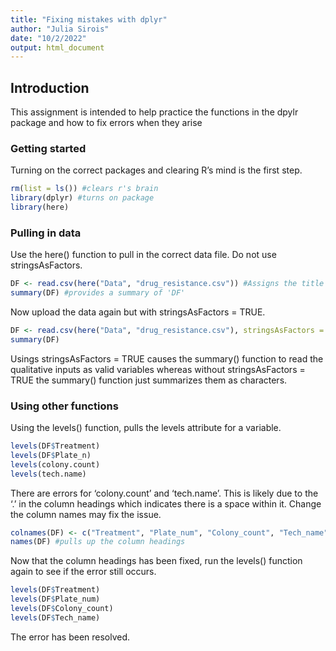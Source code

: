 ```yaml
---
title: "Fixing mistakes with dplyr"
author: "Julia Sirois"
date: "10/2/2022"
output: html_document
---
```


## Introduction
This assignment is intended to help practice the functions in the dpylr package and how to fix errors when they arise

### Getting started 
Turning on the correct packages and clearing R's mind is the first step.

```r
rm(list = ls()) #clears r's brain
library(dplyr) #turns on package
library(here)
```

### Pulling in data
Use the here() function to pull in the correct data file. Do not use stringsAsFactors. 

```r
DF <- read.csv(here("Data", "drug_resistance.csv")) #Assigns the title 'DF' to the dataframe and pulls in the correct dataset.
summary(DF) #provides a summary of 'DF'
```

Now upload the data again but with stringsAsFactors = TRUE.

```r
DF <- read.csv(here("Data", "drug_resistance.csv"), stringsAsFactors = TRUE)
summary(DF)
```
Usings stringsAsFactors = TRUE causes the summary() function to read the qualitative inputs as valid variables whereas without stringsAsFactors = TRUE the summary() function just summarizes them as characters.

### Using other functions
Using the levels() function, pulls the levels attribute for a variable.

```r
levels(DF$Treatment)
levels(DF$Plate_n)
levels(colony.count)
levels(tech.name)
```
There are errors for 'colony.count' and 'tech.name'. This is likely due to the '.' in the column headings which indicates there is a space within it.
Change the column names may fix the issue.

```r
colnames(DF) <- c("Treatment", "Plate_num", "Colony_count", "Tech_name") #changes the column headings
names(DF) #pulls up the column headings
```

Now that the column headings has been fixed, run the levels() function again to see if the error still occurs.

```r
levels(DF$Treatment)
levels(DF$Plate_num)
levels(DF$Colony_count)
levels(DF$Tech_name)
```

The error has been resolved. 